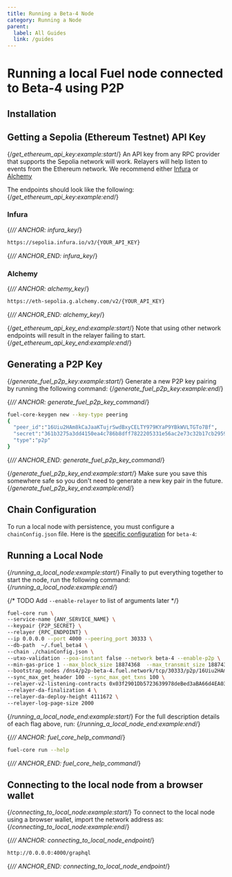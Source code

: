```yaml
---
title: Running a Beta-4 Node
category: Running a Node
parent:
  label: All Guides
  link: /guides
---
```


# Running a local Fuel node connected to Beta-4 using P2P

## Installation

<TextImport
  file="../installation/index.mdx"
  comment="install_rust"
  commentType="{/*"
/>

<CodeImport
  file="../installation/index.mdx"
  comment="install_rust_command"
  commentType="{/*"
  lang="sh"
  trim="true"
/>

<TextImport
  file="../installation/index.mdx"
  comment="install_fuelup"
  commentType="{/*"
/>

<CodeImport
  file="../installation/index.mdx"
  comment="install_fuelup_command"
  commentType="{/*"
  lang="sh"
  trim="true"
/>

<TextImport
  file="../installation/index.mdx"
  comment="install_testnet"
  commentType="{/*"
/>

<CodeImport
  file="../installation/index.mdx"
  comment="install_testnet_command"
  commentType="{/*"
  lang="sh"
  trim="true"
/>

<TextImport
  file="../installation/index.mdx"
  comment="set_default_testnet"
  commentType="{/*"
/>

<CodeImport
  file="../installation/index.mdx"
  comment="set_default_testnet_command"
  commentType="{/*"
  lang="sh"
  trim="true"
/>

<TextImport
  file="../quickstart/building-a-smart-contract.mdx"
  comment="install_help"
  commentType="{/*"
/>

## Getting a Sepolia (Ethereum Testnet) API Key

{/*get_ethereum_api_key:example:start*/}
An API key from any RPC provider that supports the Sepolia network will work. Relayers will help listen to events from the Ethereum network. We recommend either [Infura](https://www.infura.io/) or [Alchemy](https://www.alchemy.com/)

The endpoints should look like the following:
{/*get_ethereum_api_key:example:end*/}

### Infura

{/*// ANCHOR: infura_key*/}

```sh
https://sepolia.infura.io/v3/{YOUR_API_KEY}
```

{/*// ANCHOR_END: infura_key*/}

### Alchemy

{/*// ANCHOR: alchemy_key*/}

```sh
https://eth-sepolia.g.alchemy.com/v2/{YOUR_API_KEY}
```

{/*// ANCHOR_END: alchemy_key*/}

{/*get_ethereum_api_key_end:example:start*/}
Note that using other network endpoints will result in the relayer failing to start.
{/*get_ethereum_api_key_end:example:end*/}

## Generating a P2P Key

{/*generate_fuel_p2p_key:example:start*/}
Generate a new P2P key pairing by running the following command:
{/*generate_fuel_p2p_key:example:end*/}

{/*// ANCHOR: generate_fuel_p2p_key_command*/}

```sh
fuel-core-keygen new --key-type peering
{
  "peer_id":"16Uiu2HAm8kCaJaaKTujrSwdBxyCELTY979KYaP9YBkWVLTGTo7Bf",
  "secret":"361b3275a3dd4150ea4c786b8dff7822205331e56ac2e73c32b17cb295978c8c",
  "type":"p2p"
}
```

{/*// ANCHOR_END: generate_fuel_p2p_key_command*/}

{/*generate_fuel_p2p_key_end:example:start*/}
Make sure you save this somewhere safe so you don't need to generate a new key pair in the future.
{/*generate_fuel_p2p_key_end:example:end*/}

## Chain Configuration

To run a local node with persistence, you must configure a `chainConfig.json` file. Here is the [specific configuration](https://github.com/FuelLabs/fuel-core/blob/v0.20.4/deployment/scripts/chainspec/beta_chainspec.json) for `beta-4`:

<CodeImport
  file="../../examples/archived-fuel-core-chainspecs/beta-4.json"
  lang="json"
/>

## Running a Local Node

{/*running_a_local_node:example:start*/}
Finally to put everything together to start the node, run the following command:
{/*running_a_local_node:example:end*/}

{/*
TODO Add `--enable-relayer` to list of arguments later
*/}

```sh
fuel-core run \
--service-name {ANY_SERVICE_NAME} \
--keypair {P2P_SECRET} \
--relayer {RPC_ENDPOINT} \
--ip 0.0.0.0 --port 4000 --peering_port 30333 \
--db-path  ~/.fuel_beta4 \
--chain ./chainConfig.json \
--utxo-validation --poa-instant false --network beta-4 --enable-p2p \
--min-gas-price 1 --max_block_size 18874368  --max_transmit_size 18874368 \
--bootstrap_nodes /dns4/p2p-beta-4.fuel.network/tcp/30333/p2p/16Uiu2HAm3xjsqASZ68KpaJPkPCMUiMgquhjyDHtxcVxVdFkMgRFf,/dns4/p2p-beta-4.fuel.network/tcp/30334/p2p/16Uiu2HAmJyoJ2HrtPRdBALMT8fs5Q25xVj57gZj5s6G6dzbHypoS \
--sync_max_get_header 100 --sync_max_get_txns 100 \
--relayer-v2-listening-contracts 0x03f2901Db5723639978deBed3aBA66d4EA03aF73 \
--relayer-da-finalization 4 \
--relayer-da-deploy-height 4111672 \
--relayer-log-page-size 2000
```

{/*running_a_local_node_end:example:start*/}
For the full description details of each flag above, run:
{/*running_a_local_node_end:example:end*/}

{/*// ANCHOR: fuel_core_help_command*/}

```sh
fuel-core run --help
```

{/*// ANCHOR_END: fuel_core_help_command*/}

## Connecting to the local node from a browser wallet

{/*connecting_to_local_node:example:start*/}
To connect to the local node using a browser wallet, import the network address as:
{/*connecting_to_local_node:example:end*/}

{/*// ANCHOR: connecting_to_local_node_endpoint*/}

```sh
http://0.0.0.0:4000/graphql
```

{/*// ANCHOR_END: connecting_to_local_node_endpoint*/}
